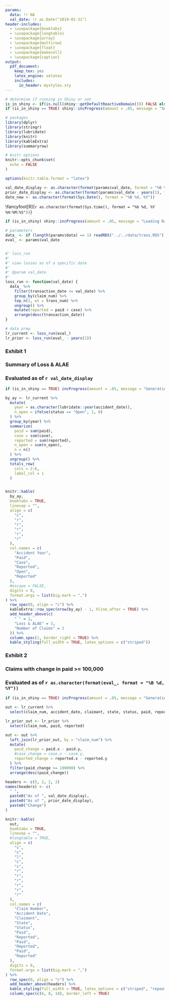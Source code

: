 ```yaml
---
params:
  data: !r NA
  val_date: !r as.Date("2019-01-31")
header-includes:
  - \usepackage{booktabs}
  - \usepackage{longtable}
  - \usepackage{array}
  - \usepackage{multirow}
  - \usepackage{float}
  - \usepackage{makecell}
  - \usepackage{caption}
output: 
  pdf_document: 
    keep_tex: yes
    latex_engine: xelatex
    includes:
      in_header: mystyles.sty
---
```


```r
# determine if running in Shiny or not
is_in_shiny <- if(is.null(shiny::getDefaultReactiveDomain())) FALSE else TRUE
if (is_in_shiny == TRUE) shiny::incProgress(amount = .05, message = "Setting Up")

# packages
library(dplyr)
library(stringr)
library(lubridate)
library(knitr)
library(kableExtra)
library(summaryrow)

# knitr options
knitr::opts_chunk$set(
  echo = FALSE
)

options(knitr.table.format = "latex")

```

```r
val_date_display <- as.character(format(params$val_date, format = "%B %d, %Y"))
prior_date_display <- as.character(format(params$val_date - years(1), format = "%B %d, %Y"))
date_now <- as.character(format(Sys.Date(), format = "%B %d, %Y"))
```

\begin{titlepage}
  
  \setlength{\headsep}{0.4in}
  
  \includegraphics[width=8cm]{./images/tychobra_logo_blue_co_name}\\
  
  \vspace{2.5cm}
  
  \Huge
   
    \textbf{Example Client Name}\\
    \textbf{Report of Unpaid Loss & ALAE}
    \textbf{Workers' Compensation}
  \Huge
  
  \huge
    `r paste0("Data Evaluated as of ", val_date_display)`\\
    `r paste0("Report Generated on ", date_now)`
  \huge
  \vspace{1mm}
  
  \Large
   \noindent Created By Tychobra
  \Large
  \\
  
  
  \vspace{10cm}
  
  \flushright{\includegraphics[width=1.5cm]{./images/tychobra-logo-blue}}
 
\end{titlepage}


\fancyhead[R]{Claims Report \\ As of `r val_date_display`}

\fancyfoot[L]{\includegraphics[width=0.75cm]{./images/tychobra-logo-blue}}
\fancyfoot[C]{\small Page \thepage\\}
\fancyfoot[R]{`r as.character(format(Sys.time(), format = "%b %d, %Y %H:%M:%S"))`}

\captionsetup[table]{labelformat=empty}

\renewcommand{\arraystretch}{2}



```r
if (is_in_shiny) shiny::incProgress(amount = .05, message = "Loading Data")

# parameters
data_ <- if (length(params$data) == 1) readRDS("../../data/trans.RDS") else params$data
eval_ <- params$val_date


#' loss_run
#' 
#' view losses as of a specific date
#' 
#' @param val_date
#' 
loss_run <- function(val_date) {
  data_ %>%
    filter(transaction_date <= val_date) %>%
    group_by(claim_num) %>%
    top_n(1, wt = trans_num) %>%
    ungroup() %>%
    mutate(reported = paid + case) %>%
    arrange(desc(transaction_date))
}

# data prep
lr_current <- loss_run(eval_)
lr_prior <- loss_run(eval_ - years(1))
```


\newpage
### Exhibit 1
### Summary of Loss & ALAE
### Evaluated as of `r val_date_display`

\vspace{1cm}

```r
if (is_in_shiny == TRUE) incProgress(amount = .05, message = "Generating Table 1")

by_ay <- lr_current %>%
  mutate(
    year = as.character(lubridate::year(accident_date)),
    n_open = ifelse(status == "Open", 1, 0)
  ) %>%
  group_by(year) %>%
  summarize(
    paid = sum(paid),
    case = sum(case),
    reported = sum(reported),
    n_open = sum(n_open),
    n = n()
  ) %>%
  ungroup() %>%
  totals_row(
    cols = 2:6,
    label_col = 1
  )


knitr::kable(
  by_ay,
  booktabs = TRUE,
  linesep = "",
  align = c(
    "c", 
    "r",
    "r",
    "r",
    "r",
    "r"
  ),
  col.names = c(
    "Accident Year",
    "Paid",
    "Case",
    "Reported",
    "Open",
    "Reported"
  ),
  #escape = FALSE,
  digits = 0,
  format.args = list(big.mark = ",")
) %>%
  row_spec(0, align = "c") %>%
  kableExtra::row_spec(nrow(by_ay) - 1, hline_after = TRUE) %>%
  add_header_above(c(
    " " = 1, 
    "Loss & ALAE" = 3,
    "Number of Claims" = 2
  )) %>%
  column_spec(1, border_right = TRUE) %>%
  kable_styling(full_width = TRUE, latex_options = c("striped"))
```


\newpage
### Exhibit 2
### Claims with change in paid >= 100,000
### Evaluated as of `r as.character(format(eval_, format = "%B %d, %Y"))`


\vspace{1cm}

```r
if (is_in_shiny == TRUE) incProgress(amount = .05, message = "Generating Table 2")

out <- lr_current %>%
  select(claim_num, accident_date, claimant, state, status, paid, reported)

lr_prior_out <- lr_prior %>%
  select(claim_num, paid, reported)

out <- out %>%
  left_join(lr_prior_out, by = "claim_num") %>%
  mutate(
    paid_change = paid.x - paid.y,
    #case_change = case.x - case.y,
    reported_change = reported.x - reported.y
  ) %>%
  filter(paid_change >= 100000) %>%
  arrange(desc(paid_change))

headers <- c(5, 2, 2, 2)
names(headers) <- c(
  " ",
  paste0("As of ", val_date_display),
  paste0("As of ", prior_date_display),
  paste0("Change")
)

knitr::kable(
  out,
  booktabs = TRUE,
  linesep = "",
  #longtable = TRUE,
  align = c(
    "c",
    "c",
    "l",
    "c",
    "c",
    "r",
    "r",
    "r",
    "r",
    "r",
    "r"
  ),
  col.names = c(
    "Claim Number",
    "Accident Date",
    "Claimant",
    "State",
    "Status",
    "Paid",
    "Reported",
    "Paid",
    "Reported",
    "Paid",
    "Reported"
  ),
  digits = 0,
  format.args = list(big.mark = ",")
) %>%
  row_spec(0, align = "c") %>%
  add_header_above(headers) %>%
  kable_styling(full_width = TRUE, latex_options = c("striped", "repeat_header")) %>%
  column_spec(c(6, 8, 10), border_left = TRUE) 
```
